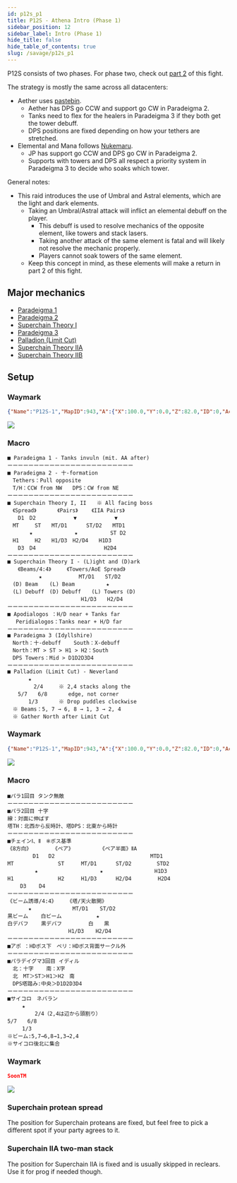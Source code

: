 ```yaml
---
id: p12s_p1
title: P12S - Athena Intro (Phase 1)
sidebar_position: 12
sidebar_label: Intro (Phase 1)
hide_title: false
hide_table_of_contents: true
slug: /savage/p12s_p1
---
```



P12S consists of two phases. For phase two, check out [part 2](/savage/p12s_p2) of this fight.

The strategy is mostly the same across all datacenters:
- Aether uses [pastebin](https://pastebin.com/gc93tBFY).
  - Aether has DPS go CCW and support go CW in Paradeigma 2.
  - Tanks need to flex for the healers in Paradeigma 3 if they both get the tower debuff.
  - DPS positions are fixed depending on how your tethers are stretched.
- Elemental and Mana follows [Nukemaru](https://www.youtube.com/watch?v=hkCG_VH4sI4).
  - JP has support go CCW and DPS go CW in Paradeigma 2.
  - Supports with towers and DPS all respect a priority system in Paradeigma 3 to decide who soaks which tower.

General notes:
- This raid introduces the use of Umbral and Astral elements, which are the light and dark elements.
  - Taking an Umbral/Astral attack will inflict an elemental debuff on the player.
    - This debuff is used to resolve mechanics of the opposite element, like towers and stack lasers.
    - Taking another attack of the same element is fatal and will likely not resolve the mechanic properly.
    - Players cannot soak towers of the same element.
  - Keep this concept in mind, as these elements will make a return in part 2 of this fight.

## Major mechanics
- [Paradeigma 1](/savage/p12s_p1/paradeigma_1)
- [Paradeigma 2](/savage/p12s_p1/paradeigma_2)
- [Superchain Theory I](/savage/p12s_p1/superchain_1)
- [Paradeigma 3](/savage/p12s_p1/paradeigma_3)
- [Palladion (Limit Cut)](/savage/p12s_p1/palladion)
- [Superchain Theory IIA](/savage/p12s_p1/superchain_2a)
- [Superchain Theory IIB](/savage/p12s_p1/superchain_2b)

## Setup

<Tabs>
<TabItem value="Elemental" label="Elemental" default>

### Waymark

```json
{"Name":"P12S-1","MapID":943,"A":{"X":100.0,"Y":0.0,"Z":82.0,"ID":0,"Active":true},"B":{"X":118.0,"Y":0.0,"Z":100.0,"ID":1,"Active":true},"C":{"X":100.0,"Y":0.0,"Z":118.0,"ID":2,"Active":true},"D":{"X":82.0,"Y":0.0,"Z":100.0,"ID":3,"Active":true},"One":{"X":110.0,"Y":0.0,"Z":90.0,"ID":4,"Active":true},"Two":{"X":110.0,"Y":0.0,"Z":110.0,"ID":5,"Active":true},"Three":{"X":90.0,"Y":0.0,"Z":110.0,"ID":6,"Active":true},"Four":{"X":90.0,"Y":0.0,"Z":90.0,"ID":7,"Active":true}}
```

<img src={markers_jp} />

### Macro

    ■ Paradeigma 1 - Tanks invuln (mit. AA after)
    ーーーーーーーーーーーーーーーーーーーーーーーー
    ■ Paradeigma 2 - 十-formation
    　Tethers：Pull opposite
    　T/H：CCW from NW　　DPS：CW from NE
    ーーーーーーーーーーーーーーーーーーーーーーーー
    ■ Superchain Theory I, II　　※ All facing boss
    　《Spread》　　　　《Pairs》　　 《IIA Pairs》
    　　D1　D2　　　　　　  ▼　　　　　　  ▼
    　MT　　　ST　　MT/D1      ST/D2　　MTD1
    　　　  ★　　　　　　　　★　　　　　  ST D2
    　H1　　　H2　　H1/D3　H2/D4　　H1D3　　　　　
    　　D3　D4　　　　　　　　　　　　　H2D4
    ーーーーーーーーーーーーーーーーーーーーーーーー
    ■ Superchain Theory I - (L)ight and (D)ark
    　　《Beams/4:4》　　　《Towers/AoE Spread》
    　　　　　　★　　　　　　　MT/D1　　ST/D2
    　(D) Beam　  (L) Beam　　　　　　★
    　(L) Debuff　(D) Debuff　　(L) Towers (D)
    　　　　　　　　　　　　　　H1/D3　　H2/D4
    ーーーーーーーーーーーーーーーーーーーーーーーー
    ■ Apodialogos ：H/D near + Tanks far
    　 Peridialogos：Tanks near + H/D far
    ーーーーーーーーーーーーーーーーーーーーーーーー
    ■ Paradeigma 3 (Idyllshire)
    　North：十-debuff    South：X-debuff
    　North：MT > ST > H1 > H2：South
    　DPS Towers：Mid > D1D2D3D4
    ーーーーーーーーーーーーーーーーーーーーーーーー
    ■ Palladion (Limit Cut) - Neverland
    　　　　★
    　　　　　2/4　　　※ 2,4 stacks along the
    　　5/7　　6/8　　　　edge, not corner
    　　　　1/3　　　　※ Drop puddles clockwise
    　※ Beams：5, 7 → 6, 8 → 1, 3 → 2, 4
    　※ Gather North after Limit Cut


</TabItem>

<TabItem value="Mana" label="Mana">

### Waymark

```json
{"Name":"P12S-1","MapID":943,"A":{"X":100.0,"Y":0.0,"Z":82.0,"ID":0,"Active":true},"B":{"X":118.0,"Y":0.0,"Z":100.0,"ID":1,"Active":true},"C":{"X":100.0,"Y":0.0,"Z":118.0,"ID":2,"Active":true},"D":{"X":82.0,"Y":0.0,"Z":100.0,"ID":3,"Active":true},"One":{"X":110.0,"Y":0.0,"Z":90.0,"ID":4,"Active":true},"Two":{"X":110.0,"Y":0.0,"Z":110.0,"ID":5,"Active":true},"Three":{"X":90.0,"Y":0.0,"Z":110.0,"ID":6,"Active":true},"Four":{"X":90.0,"Y":0.0,"Z":90.0,"ID":7,"Active":true}}
```

<img src={markers_jp} />

### Macro

    ■パラ1回目 タンク無敵
    ーーーーーーーーーーーーーーーーーーーーーーーー
    ■パラ2回目 十字
    線：対面に伸ばす
    塔TH：北西から反時計、塔DPS：北東から時計
    ーーーーーーーーーーーーーーーーーーーーーーーー
    ■チェインⅠ、Ⅱ　※ボス基準
    《8方向》　　　　　《ペア》　　　　　　《ペア半面》ⅡA
            D1   D2       　　　　　　　　　　　　　　MTD1
    MT              ST  　　MT/D1      ST/D2　　 　  STD2
    　       ★        　　　　　　　★　　   　　     　H1D3
    H1              H2　  　H1/D3      H2/D4  　  　 H2D4　　　　　
        D3    D4     　　　　　　　　　　　　
    ーーーーーーーーーーーーーーーーーーーーーーーー
    《ビーム誘導/4:4》　　　《塔/天火散開》
    　　　　★　　　　　　   MT/D1  　ST/D2
    黒ビーム    白ビーム　　　　　　 ★
    白デバフ    黒デバフ　　　　　白　　黒
    　　　　　　　　　　 　H1/D3　  H2/D4　
    ーーーーーーーーーーーーーーーーーーーーーーーー
    ■アポ ：HDボス下　ペリ：HDボス背面サークル外
    ーーーーーーーーーーーーーーーーーーーーーーーー
    ■パラデイグマ3回目 イディル
    　北：十字    南：X字
    　北　MT＞ST＞H1＞H2　南
    　DPS塔踏み:中央＞D1D2D3D4
    ーーーーーーーーーーーーーーーーーーーーーーーー
    ■サイコロ　ネバラン
    　   ★
    　       2/4（2,4は辺から頭割り）
    5/7　　6/8
    　   1/3
    ※ビーム:5,7→6,8→1,3→2,4
    ※サイコロ後北に集合

</TabItem>

<TabItem value="Aether" label="Aether">

### Waymark

```json
SoonTM
```

<img src={markers_jp} />


### Superchain protean spread

The position for Superchain proteans are fixed, but feel free to pick a different spot if your party agrees to it.

### Superchain IIA two-man stack

The position for Superchain IIA is fixed and is usually skipped in reclears. Use it for prog if needed though.

</TabItem>

</Tabs>